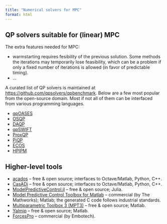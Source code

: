 ```yaml
---
title: "Numerical solvers for MPC"
format: html
---
```


## QP solvers suitable for (linear) MPC

The extra features needed for MPC:

- warmstarting requires fesibility of the previous solution. Some methods the iterations may temporarily lose feasibility, which can be a problem if only a fixed number of iterations is allowed (in favor of predictable timing).
- ...

A curated list of QP solvers is maintained at [https://github.com/qpsolvers/qpbenchmark](https://github.com/qpsolvers/qpbenchmark). Below are a few most popular from the open-source domain. Most if not all of them can be interfaced from various programming languages.

- [qpOASES](https://github.com/coin-or/qpOASES)
- [OSQP](https://osqp.org)
- [DAQP](https://github.com/darnstrom/daqp)
- [qpSWIFT](https://github.com/qpSWIFT/qpSWIFT)
- [ProxQP](https://github.com/Simple-Robotics/proxsuite)
- [PiQP](https://github.com/PREDICT-EPFL/piqp)
- [ECOS](https://github.com/embotech/ecos)
- [HPIPM](https://github.com/giaf/hpipm)

## Higher-level tools

- [acados](https://docs.acados.org) – free & open source; interfaces to Octave/Matlab, Python, C++.
- [CasADi](https://web.casadi.org) – free & open source; interfaces to Octave/Matlab, Python, C++.
- [ModelPredictiveControl.jl](https://github.com/JuliaControl/ModelPredictiveControl.jl) – free & open source; Julia.
- [Model Predictive Control Toolbox for Matlab](https://www.mathworks.com/products/model-predictive-control.html) – commercial (by The Mathworks); Matlab; the generated C code follows industrial standards.
- [Multiparametric Toolbox 3 (MPT3)](https://www.mpt3.org) – free & open source; Matlab.
- [Yalmip](https://yalmip.github.io) – free & open source; Matlab.
- [ForcesPro](https://www.embotech.com/softwareproducts/forcespro/overview/) – commercial (by Embotech).